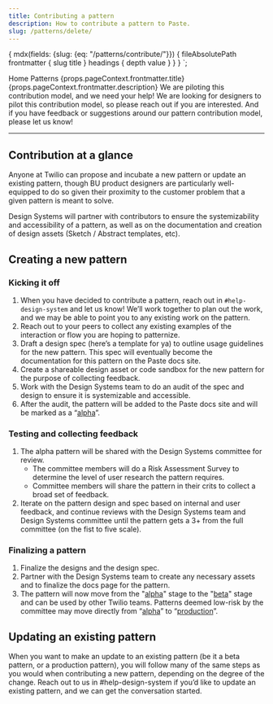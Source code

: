 ```yaml
---
title: Contributing a pattern
description: How to contribute a pattern to Paste.
slug: /patterns/delete/
---
```



  {
    mdx(fields: {slug: {eq: "/patterns/contribute/"}}) {
      fileAbsolutePath
      frontmatter {
        slug
        title
      }
      headings {
        depth
        value
      }
    }
  }
`;

<content>

<Breadcrumb>
  <BreadcrumbItem to="/">Home</BreadcrumbItem>
  <BreadcrumbItem to="/patterns">Patterns</BreadcrumbItem>
</Breadcrumb>
<Heading as="h1" variant="heading10">{props.pageContext.frontmatter.title}</Heading>
<Paragraph>{props.pageContext.frontmatter.description}</Paragraph>

<Callout variant="warning">
  <CalloutTitle>We are piloting this contribution model, and we need your help!</CalloutTitle>
  <CalloutText>
    We are looking for designers to pilot this contribution model, so please reach out if you are interested. And if you have feedback or suggestions around our pattern contribution model, please <Anchor href="https://forms.gle/BzeekGGXd2uL6U7Z9">let us know</Anchor>!
  </CalloutText>
</Callout>

</content>

---

<contentwrapper>

<PageAside data={props.data.mdx} />

<content>

## Contribution at a glance

Anyone at Twilio can propose and incubate a new pattern or update an existing pattern, though BU product designers are particularly well-equipped to do so given their proximity to the customer problem that a given pattern is meant to solve.

Design Systems will partner with contributors to ensure the systemizability and accessibility of a pattern, as well as on the documentation and creation of design assets (Sketch / Abstract templates, etc).

## Creating a new pattern

### Kicking it off

1. When you have decided to contribute a pattern, reach out in `#help-design-system` and let us know! We’ll work together to plan out the work, and we may be able to point you to any existing work on the pattern.
2. Reach out to your peers to collect any existing examples of the interaction or flow you are hoping to patternize.
3. Draft a design spec (here’s a template for ya) to outline usage guidelines for the new pattern. This spec will eventually become the documentation for this pattern on the Paste docs site.
4. Create a shareable design asset or code sandbox for the new pattern for the purpose of collecting feedback.
5. Work with the Design Systems team to do an audit of the spec and design to ensure it is systemizable and accessible.
6. After the audit, the pattern will be added to the Paste docs site and will be marked as a “[alpha](/patterns#available-patterns)”.

### Testing and collecting feedback
1. The alpha pattern will be shared with the Design Systems committee for review.
   - The committee members will do a Risk Assessment Survey to determine the level of user research the pattern requires.
   - Committee members will share the pattern in their crits to collect a broad set of feedback.
2. Iterate on the pattern design and spec based on internal and user feedback, and continue reviews with the Design Systems team and Design Systems committee until the pattern gets a 3+ from the full committee (on the fist to five scale).

### Finalizing a pattern
1. Finalize the designs and the design spec.
2. Partner with the Design Systems team to create any necessary assets and to finalize the docs page for the pattern.
3. The pattern will now move from the "[alpha](/patterns#available-patterns)" stage to the "[beta](/patterns#available-patterns)" stage and can be used by other Twilio teams. Patterns deemed low-risk by the committee may move directly from “[alpha](/patterns#available-patterns)” to “[production](/patterns#available-patterns)”.

## Updating an existing pattern

When you want to make an update to an existing pattern (be it a beta pattern, or a production pattern), you will follow many of the same steps as you would when contributing a new pattern, depending on the degree of the change. Reach out to us in #help-design-system if you’d like to update an existing pattern, and we can get the conversation started.

</content>

</contentwrapper>
